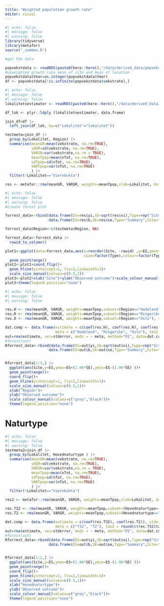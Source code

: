 ```yaml
---
title: "Weighted population growth rate"
editor: visual
---
```


```r
#| echo: false
#| message: false
#| warning: false
library(tidyverse)
library(metafor)
source("_common.R")

#get the data

popvekstdata <- readRDS(paste0(here::here(),"/data/derived_data/popvekstdata.RDS"))
#unweighted growth rate mean of site and mean of location
popvekstdata$Year=as.integer(popvekstdata$Year)
df <- popvekstdata[!is.infinite(popvekstdata$vekstrate),]
```

```r
#| echo: false
#| message: false
#| warning: false
lokalitetsestimater <- readRDS(paste0(here::here(),"/data/derived_data/lokalitetsestimater.RDS"))

df_lok <- plyr::ldply (lokalitetsestimater, data.frame)

join_df=df |> 
  left_join(df_lok, by=c("Lokalitet"="lokalitet"))

testmeta=join_df |> 
  group_by(Lokalitet, Region) |> 
  summarise(meanGR=mean(vekstrate, na.rm=TRUE),
            sdGR=sd(vekstrate, na.rm=TRUE),
            VARGR=var(vekstrate,na.rm = TRUE),
            meanTpop=mean(nTot, na.rm=TRUE),
            sdTpop=sd(nTot, na.rm=TRUE),
            VARTpop=var(nTot, na.rm=TRUE)
            ) |> 
  filter(!Lokalitet=="Viernbukta")

res <- metafor::rma(meanGR, VARGR, weights=meanTpop,slab=Lokalitet, data=testmeta)

```

```r
#| echo: false
#| message: false
#| warning: false
#create forest plot

forrest_data<-rbind(data.frame(ES=res$yi,SE=sqrt(res$vi),Type=rep("Site", 25),Site=testmeta$Lokalitet),
                    data.frame(ES=res$b,SE=res$se,Type="Summary",Site="Summary"))

forrest_data$Region<-c(testmeta$Region, NA)

forrest_data<-forrest_data |> 
  rowid_to_column()

plot1<-ggplot(data=forrest_data,aes(x=reorder(Site, -rowid) ,y=ES,ymax=ES+(1.96*SE),ymin=ES-(1.96*SE),
                                    size=factor(Type),colour=factor(Type)))+
  geom_pointrange()
plot2<-plot1+coord_flip()+
  geom_hline(yintercept=1, lty=2,linewidth=1)+
  scale_size_manual(values=c(0.5,1))
plot3<-plot2+xlab("Site")+ylab("Observed outcome")+scale_colour_manual(values=c("grey","black"))
plot3+theme(legend.position="none")


```

```r
#| echo: false
#| message: false
#| warning: false

res.H <- rma(meanGR, VARGR, weights=meanTpop,subset=(Region=="Hadeland"), slab=Lokalitet, data=testmeta)
res.R <- rma(meanGR, VARGR, weights=meanTpop,subset=(Region=="Ringerike"), slab=Lokalitet, data=testmeta)
res.O <- rma(meanGR, VARGR, weights=meanTpop,subset=(Region=="Oslo"), slab=Lokalitet, data=testmeta)

dat.comp <- data.frame(estimate = c(coef(res.H), coef(res.R), coef(res.O)), stderror = c(res.H$se, res.R$se, res.O$se),
                       meta = c("Hadeland", "Ringerike", "Oslo"), tau2 = round(c(res.H$tau2, res.R$tau2, res.O$tau2),4))
out=rma(estimate, sei=stderror, mods = ~ meta, method="FE", data=dat.comp, digits=3)
#forest(out)
Rforrest_data<-rbind(data.frame(ES=out$yi,SE=sqrt(out$vi),Type=rep("Site", 3),Site=dat.comp$meta),
                    data.frame(ES=out$b,SE=out$se,Type="Summary",Site="Summary"))


Rforrest_data[1:3,] |> 
  ggplot(aes(Site,y=ES,ymax=ES+(1.96*SE),ymin=ES-(1.96*SE) ))+
  geom_pointrange()+
  coord_flip()+
  geom_hline(yintercept=1, lty=2,linewidth=1)+
  scale_size_manual(values=c(0.5,1))+
  xlab("Region")+
  ylab("Observed outcome")+
  scale_colour_manual(values=c("grey","black"))+
  theme(legend.position="none")


```

# Naturtype

```r
#| echo: false
#| message: false
#| warning: false
testmeta2=join_df |> 
  group_by(Lokalitet, Hovednaturtype ) |> 
  summarise(meanGR=mean(vekstrate, na.rm=TRUE),
            sdGR=sd(vekstrate, na.rm=TRUE),
            VARGR=var(vekstrate,na.rm = TRUE),
            meanTpop=mean(nTot, na.rm=TRUE),
            sdTpop=sd(nTot, na.rm=TRUE),
            VARTpop=var(nTot, na.rm=TRUE)
            ) |> 
  filter(!Lokalitet=="Viernbukta")

res2 <- metafor::rma(meanGR, VARGR, weights=meanTpop,slab=Lokalitet, data=testmeta2)

res.T32 <- rma(meanGR, VARGR, weights=meanTpop,subset=(Hovednaturtype=="T32"), slab=Lokalitet, data=testmeta2)
res.T2 <- rma(meanGR, VARGR, weights=meanTpop,subset=(Hovednaturtype=="T2"), slab=Lokalitet, data=testmeta2)

dat.comp <- data.frame(estimate = c(coef(res.T32), coef(res.T2)), stderror = c(res.T32$se, res.T2$se),
                       meta = c("T32", "T2"), tau2 = round(c(res.T32$tau2, res.T2$tau2),4))
out=rma(estimate, sei=stderror, mods = ~ meta, method="FE", data=dat.comp, digits=3)
#forest(out)
Rforrest_data<-rbind(data.frame(ES=out$yi,SE=sqrt(out$vi),Type=rep("Site", 2),Site=dat.comp$meta),
                    data.frame(ES=out$b,SE=out$se,Type="Summary",Site="Summary"))


Rforrest_data[1:2,] |> 
  ggplot(aes(Site,y=ES,ymax=ES+(1.96*SE),ymin=ES-(1.96*SE) ))+
  geom_pointrange()+
  coord_flip()+
  geom_hline(yintercept=1, lty=2,linewidth=1)+
  scale_size_manual(values=c(0.5,1))+
  xlab("Hovednaturtype")+
  ylab("Observed outcome")+
  scale_colour_manual(values=c("grey","black"))+
  theme(legend.position="none")


```
